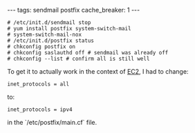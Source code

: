 ---
tags: sendmail postfix
cache_breaker: 1
---
<pre lang="shell"># /etc/init.d/sendmail stop
# yum install postfix system-switch-mail
# system-switch-mail-nox
# /etc/init.d/postfix status
# chkconfig postfix on
# chkconfig saslauthd off # sendmail was already off
# chkconfig --list # confirm all is still well</pre>

To get it to actually work in the context of [[EC2]], I had to change:

 inet_protocols = all

to:

 inet_protocols = ipv4

in the `/etc/postfix/main.cf` file.
